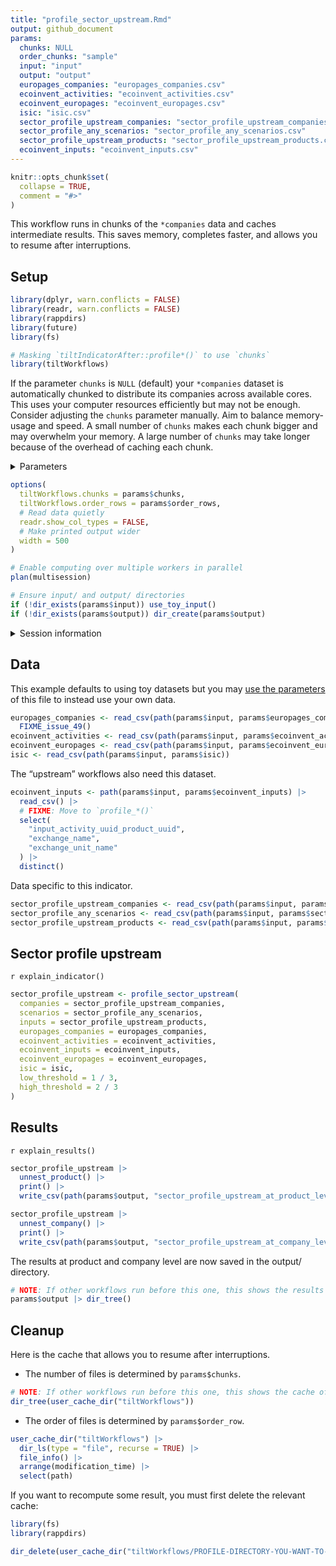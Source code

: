 ```yaml
---
title: "profile_sector_upstream.Rmd"
output: github_document
params:
  chunks: NULL
  order_chunks: "sample"
  input: "input"
  output: "output"
  europages_companies: "europages_companies.csv"
  ecoinvent_activities: "ecoinvent_activities.csv"
  ecoinvent_europages: "ecoinvent_europages.csv"
  isic: "isic.csv"
  sector_profile_upstream_companies: "sector_profile_upstream_companies.csv"
  sector_profile_any_scenarios: "sector_profile_any_scenarios.csv"
  sector_profile_upstream_products: "sector_profile_upstream_products.csv"
  ecoinvent_inputs: "ecoinvent_inputs.csv"
---
```


<!-- This file is generated from inst/extdata. Please edit that file -->

```r
knitr::opts_chunk$set(
  collapse = TRUE,
  comment = "#>"
)
```

This workflow runs in chunks of the `*companies` data and caches intermediate
results. This saves memory, completes faster, and allows you to resume after
interruptions.

## Setup

```r
library(dplyr, warn.conflicts = FALSE)
library(readr, warn.conflicts = FALSE)
library(rappdirs)
library(future)
library(fs)

# Masking `tiltIndicatorAfter::profile*()` to use `chunks`
library(tiltWorkflows)
```

If the parameter `chunks` is `NULL` (default) your `*companies` dataset is
automatically chunked to distribute its companies across available cores. This
uses your computer resources efficiently but may not be enough. Consider
adjusting the `chunks` parameter manually. Aim to balance memory-usage and
speed. A small number of `chunks` makes each chunk bigger and may overwhelm your
memory. A large number of `chunks` may take longer because of the overhead of
caching each chunk.

<details>
<summary>Parameters</summary>

```r
params
```

</details>

```r
options(
  tiltWorkflows.chunks = params$chunks,
  tiltWorkflows.order_rows = params$order_rows,
  # Read data quietly
  readr.show_col_types = FALSE,
  # Make printed output wider
  width = 500
)

# Enable computing over multiple workers in parallel
plan(multisession)

# Ensure input/ and output/ directories
if (!dir_exists(params$input)) use_toy_input()
if (!dir_exists(params$output)) dir_create(params$output)
```

<details>
<summary>Session information</summary>

```r
getwd()

availableCores()

dir_tree(params$input)

dir_tree(params$output)

sessioninfo::session_info()
```

</details>

## Data

This example defaults to using toy datasets but you may [use the
parameters](https://2degreesinvesting.github.io/tiltWorkflows/articles/tiltWorkflows.html)
of this file to instead use your own data.

```r
europages_companies <- read_csv(path(params$input, params$europages_companies)) |>
  FIXME_issue_49()
ecoinvent_activities <- read_csv(path(params$input, params$ecoinvent_activities))
ecoinvent_europages <- read_csv(path(params$input, params$ecoinvent_europages))
isic <- read_csv(path(params$input, params$isic))
```
The "upstream" workflows also need this dataset.

```r
ecoinvent_inputs <- path(params$input, params$ecoinvent_inputs) |>
  read_csv() |>
  # FIXME: Move to `profile_*()`
  select(
    "input_activity_uuid_product_uuid",
    "exchange_name",
    "exchange_unit_name"
  ) |>
  distinct()
```

Data specific to this indicator.

```r
sector_profile_upstream_companies <- read_csv(path(params$input, params$sector_profile_upstream_companies))
sector_profile_any_scenarios <- read_csv(path(params$input, params$sector_profile_any_scenarios))
sector_profile_upstream_products <- read_csv(path(params$input, params$sector_profile_upstream_products))
```

## Sector profile upstream

`r explain_indicator()`

```r
sector_profile_upstream <- profile_sector_upstream(
  companies = sector_profile_upstream_companies,
  scenarios = sector_profile_any_scenarios,
  inputs = sector_profile_upstream_products,
  europages_companies = europages_companies,
  ecoinvent_activities = ecoinvent_activities,
  ecoinvent_inputs = ecoinvent_inputs,
  ecoinvent_europages = ecoinvent_europages,
  isic = isic,
  low_threshold = 1 / 3,
  high_threshold = 2 / 3
)
```

## Results

`r explain_results()`

```r
sector_profile_upstream |>
  unnest_product() |>
  print() |>
  write_csv(path(params$output, "sector_profile_upstream_at_product_level.csv"))

sector_profile_upstream |>
  unnest_company() |>
  print() |>
  write_csv(path(params$output, "sector_profile_upstream_at_company_level.csv"))
```

The results at product and company level are now saved in the output/ directory.

```r
# NOTE: If other workflows run before this one, this shows the results of all
params$output |> dir_tree()
```

## Cleanup

Here is the cache that allows you to resume after interruptions. 

* The number of files is determined by `params$chunks`.

```r
# NOTE: If other workflows run before this one, this shows the cache of all
dir_tree(user_cache_dir("tiltWorkflows"))
```

* The order of files is determined by `params$order_row`.

```r
user_cache_dir("tiltWorkflows") |>
  dir_ls(type = "file", recurse = TRUE) |>
  file_info() |>
  arrange(modification_time) |>
  select(path)
```


If you want to recompute some result, you must first delete the relevant cache:

```r
library(fs)
library(rappdirs)

dir_delete(user_cache_dir("tiltWorkflows/PROFILE-DIRECTORY-YOU-WANT-TO-DELETE"))
```
